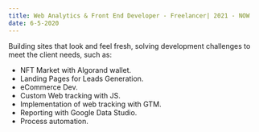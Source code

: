 ```yaml
---
title: Web Analytics & Front End Developer - Freelancer| 2021 - NOW
date: 6-5-2020
---
```


Building sites that look and feel fresh, solving development challenges to meet the client needs, such as:
- NFT Market with Algorand wallet.
- Landing Pages for Leads Generation.
- eCommerce Dev.
- Custom Web tracking with JS.
- Implementation of web tracking with GTM.
- Reporting with Google Data Studio.
- Process automation.